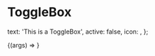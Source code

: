 
<Meta title="Components/ToggleBox" component={ToggleBox} />

# ToggleBox

  text: 'This is a ToggleBox',
  active: false,
  icon: <Icon name={Icons.CALENDAR_ALT} />,
};

<Canvas>
  <Story name="Default" args={args}>
    {(args) => <ToggleBox {...args} />}
  </Story>
</Canvas>
